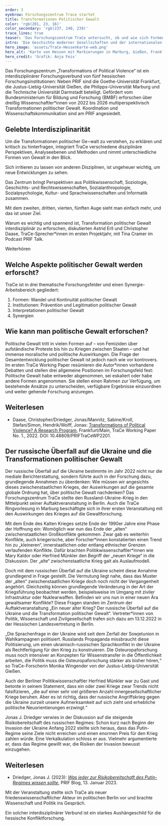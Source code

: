 ```yaml
---
order: 3
eyebrow: Forschungszentrum Trace startet
title: Transformationen Politischer Gewalt
color: 'rgb(201, 23, 16)'
color_secondary: 'rgb(237, 240, 239)'
trace_lines: true
teaser: 'Das Forschungszentrum TraCe untersucht, ob und wie sich Formen von politischer Gewalt verändern – zum Beispiel im Krieg zwischen Russland und Ukraine.'
intro: 'Die Geschichte moderner Gesellschaften und der internationalen Beziehungen wird üblicherweise als ein schrittweiser Verzicht auf Gewalt erzählt. Von einer Überwindung politischer Gewalt kann allerdings keine Rede sein. Aktuelle Tendenzen weisen vielmehr in die entgegengesetzte Richtung: Das weltweite Konfliktgeschehen hat an Intensität wieder zugenommen; Globalisierung und technologischer Wandel ermöglichen neue Formen kriegerischer und terroristischer Gewalt. Diese Entwicklungen verweisen auf Transformationen, die existierende Normen und Praktiken zur Einhegung politischer Gewalt herausfordern. Das Forschungszentrum „Transformations of Political Violence“ (TraCe) untersucht diese Entwicklungen mit dem Ziel, die Konsequenzen für den innergesellschaftlichen und internationalen Frieden zu identifizieren und Strategien zur Eindämmung politischer Gewalt unter den sich verändernden Bedingungen zu entwickeln.'
hero_image: 'assets/TraCe-Hessenkarte-web.png'
hero_alt: 'Karte von Hessen mit Markierungen in Marburg, Gießen, Frankfurt und Darmstadt, umschlungen von gestrichelten Linien'
hero_credit: 'Grafik: Anja Feix' 
---
```


<Callout eyebrow="Infobox" title="Wer ist TraCe?" expandable={false}>

Das Forschungszentrum „Transformations of Political Violence“ ist ein interdisziplinärer Forschungsverbund von fünf hessischen Forschungsinstitutionen: Neben PRIF sind die Goethe-Universität Frankfurt, die Justus-Liebig-Universität Gießen, die Philipps-Universität Marburg und die Technische Universität Darmstadt beteiligt. Gefördert vom Bundesministerium für Bildung und Forschung (BMBF) erforschen über dreißig Wissenschaftler\*innen von 2022 bis 2026 multiperspektivisch Transformationen politischer Gewalt. Koordination und Wissenschaftskommunikation sind am PRIF angesiedelt.

</Callout>

## Gelebte Interdisziplinarität

Um die Transformationen politischer Ge¬walt zu verstehen, zu erklären und kritisch zu hinterfragen, integriert TraCe verschiedene disziplinäre Perspektiven, Analyseebenen und Methoden und nimmt unterschiedliche Formen von Gewalt in den Blick.

<Quote cite="Christopher Daase, PRIF TALK vom 23.03.2023">

Sich irritieren zu lassen von anderen Disziplinen, ist ungeheuer wichtig, um neue Entwicklungen zu sehen.

</Quote>

Das Zentrum bringt Perspektiven aus Politikwissenschaft, Soziologie, Geschichts- und Rechtswissenschaften, Sozialanthropologie, Sozialpsychologie, Kultur- und Sprachwissenschaften und Informatik zusammen.

<Quote cite="Astrid Erll, PRIF TALK vom 23.03.2023">

Mit dem zweiten, dritten, vierten, fünften Auge sieht man einfach mehr, und das ist unser Ziel.

</Quote>

Warum es wichtig und spannend ist, Transformation politischer Gewalt interdisziplinär zu erforschen, diskutierten Astrid Erll und Christopher Daase, TraCe-Sprecher\*innen im ersten Projektjahr, mit Tina Cramer im Podcast PRIF Talk.

<CallToAction url="https://blog.prif.org/2023/03/23/podcast-006-die-transformation-politischer-gewalt/">

Weiterhören

</CallToAction>

## Welche Aspekte politischer Gewalt werden erforscht?

TraCe ist in drei thematische Forschungsfelder und einen Synergie-Arbeitsbereich gegliedert:

1. Formen: Wandel und Kontinuität politischer Gewalt
2. Institutionen: Prävention und Legitimation politischer Gewalt
3. Interpretationen politischer Gewalt
4. Synergien

## Wie kann man politische Gewalt erforschen?

Politische Gewalt tritt in vielen Formen auf – von Femiziden über aufständische Proteste bis hin zu Kriegen zwischen Staaten – und hat immense moralische und politische Auswirkungen. Die Frage der Gesamtentwicklung politischer Gewalt ist jedoch nach wie vor kontrovers. Im ersten TraCe Working Paper resümieren die Autor\*innen vorhandene Debatten und stellen drei allgemeine Positionen im Forschungsfeld fest: Politische Gewalt habe entweder abgenommen, sei eskaliert oder habe andere Formen angenommen. Sie stellen einen Rahmen zur Verfügung, um bestehende Ansätze zu unterscheiden, verfügbare Ergebnisse einzuordnen und weiter gehende Forschung anzuregen.

<Notes>

## Weiterlesen 

- Daase, Christopher/Driedger, Jonas/Mannitz, Sabine/Kroll, Stefan/Simon, Hendrik/Wolff, Jonas: [Transformations of Political Violence? A Research Program](https://www.hsfk.de/publikationen/publikationssuche/publikation/transformations-of-political-violence), Frankfurt/Main, TraCe Working Paper No. 1., 2022. DOI: 10.48809/PRIFTraCeWP2201.

</Notes>

## Der russische Überfall auf die Ukraine und die Transformationen politischer Gewalt

Der russische Überfall auf die Ukraine bestimmte im Jahr 2022 nicht nur die mediale Berichterstattung, sondern führte auch in der Forschung dazu, grundlegende Annahmen zu überdenken: Wie müssen wir angesichts dieses zwischenstaatlichen Krieges, der Auswirkungen auf die gesamte globale Ordnung hat, über politische Gewalt nachdenken? Das Forschungszentrum TraCe stellte den Russland-Ukraine-Krieg in den Mittelpunkt seiner Auftaktveranstaltung in Berlin. Auch die TraCe Ringvorlesung in Marburg beschäftigte sich in ihrer ersten Veranstaltung mit den Auswirkungen des Krieges auf die Gewaltforschung.

Mit dem Ende des Kalten Krieges setzte Ende der 1990er Jahre eine Phase der Hoffnung ein: Womöglich war nun das Ende der „alten“ zwischenstaatlichen Großkonflikte gekommen. Zwar gab es weiterhin Konflikte, auch kriegerische, aber Forscher\*innen konstatierten einen Trend hin zu „kleineren“, innerstaatlichen oder entlang ethnischer Grenzen verlaufenden Konflikte. Dafür brachten Politikwissenschaftler\*innen wie Mary Kaldor oder Herfried Münkler den Begriff der „neuen Kriege“ in die Diskussion. Der „alte“ zwischenstaatliche Krieg galt als Auslaufmodell. 

Doch mit dem russischen Überfall auf die Ukraine scheint diese Annahme grundlegend in Frage gestellt. Die Vermutung liegt nahe, dass das Muster der „alten“ zwischenstaatlichen Kriege doch noch nicht der Vergangenheit angehört. Gleichzeitig können grundlegende Veränderung in der Art der Kriegsführung beobachtet werden, beispielsweise im Umgang mit ziviler Infrastruktur oder Nuklearwaffen. Befinden wir uns nun in einer neuen Ära gewaltsamer Konflikte? Diese Fragen standen im Zentrum der Auftaktveranstaltung „Ein neuer alter Krieg? Der russische Überfall auf die Ukraine und die Transformation politischer Gewalt“. Vertreter\*innen von Politik, Wissenschaft und Zivilgesellschaft trafen sich dazu am 13.12.2022 in der Hessischen Landesvertretung in Berlin. 

<Callout eyebrow="Infobox" title="Welche Rolle spielt Sprache?" expandable={false}>

„Die Sprachenfrage in der Ukraine wird seit dem Zerfall der Sowjetunion in Wahlkampagnen politisiert. Russlands Propaganda missbraucht diese Politisierung, um einen ukrainisch-russischen Sprachkonflikt in der Ukraine als Rechtfertigung für den Krieg zu konstruieren. Die Osteuropaforschung muss noch intensiver an Konzepten für Wissenstransfer in die Öffentlichkeit arbeiten, die Politik muss die Osteuropaforschung stärker als bisher hören,“ so TraCe-Forscherin Monika Wingender von der Justus-Liebig-Universität Gießen.

</Callout>

Auch der Berliner Politikwissenschaftler Herfried Münkler war zu Gast und betonte in seinem Statement, dass ein oder zwei Kriege zwar Trends nicht falsifizieren, „die auf einer sehr viel größeren Anzahl innergesellschaftlicher Kriege beruhen. Aber es ist richtig, dass der russische Angriffskrieg gegen die Ukraine zurzeit unsere Aufmerksamkeit auf sich zieht und erhebliche politische Neuorientierungen erzwingt.“ 

Jonas J. Driedger verwies in der Diskussion auf die steigende Risikobereitschaft des russischen Regimes: Schon kurz nach Beginn der Invasion der Ukraine Anfang 2022 stellte sich heraus, dass das Putin-Regime seine Ziele nicht erreichen und einen enormen Preis für den Krieg zahlen würde. Eine Verkalkulation schloss er aus. Vielmehr argumentierte er, dass das Regime gewillt war, die Risiken der Invasion bewusst einzugehen. 

<Notes>

## Weiterlesen

- Driedger, Jonas J. (2023): _[Was jeder zur Risikobereitschaft des Putin-Regimes wissen sollte](https://blog.prif.org/2023/01/13/was-jeder-zur-risikobereitschaft-des-putin-regimes-wissen-sollte/)_, PRIF Blog, 13. Januar 2023.

</Notes>

Mit der Veranstaltung stellte sich TraCe als neuer friedenswissenschaftlicher Akteur im politischen Berlin vor und brachte Wissenschaft und Politik ins Gespräch. 

<Quote cite="Angela Dorn, Hessische Staatsministerin für Wissenschaft und Kunst, bei der Auftaktveranstaltung">

Ein solcher interdisziplinärer Verbund ist ein starkes Aushängeschild für die hessische Konfliktforschung.

</Quote>
